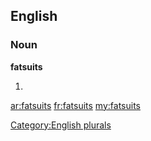 ==English==

===Noun===
'''fatsuits'''

# {{plural of|[[fatsuit]]}}

[[Category:English plurals]]

[[ar:fatsuits]]
[[fr:fatsuits]]
[[my:fatsuits]]